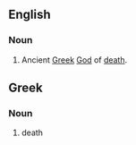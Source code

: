 {{wikipedia}}








==English==
===Noun===
#Ancient [[Greek]] [[God]] of [[death]].

==Greek==
===Noun===
#death